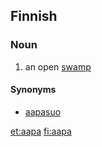 ==Finnish==

===Noun===
{{fi-noun}}

#an open [[swamp]]

====Synonyms====
*[[aapasuo]]

[[et:aapa]]
[[fi:aapa]]